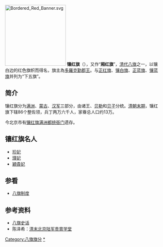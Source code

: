 {{Hatnote|此条目的主題是八旗旗分。关于镶红旗包衣，参见：[[下五旗包衣|下五旗包衣]]；关于内蒙古历史上的县级行政区，参见：[[察哈尔右翼镶红旗|察哈尔右翼镶红旗]]。}}
[[File:Bordered_Red_Banner.svg|200px]]
{{Contains Manchu text}}
'''镶红旗'''（{{lang-mnc|ᡴᡠᠪᡠᡥᡝ<br>ᡶᡠᠯᡤᡳᠶᠠᠨ<br>ᡤᡡᠰᠠ|v=kubuhe fulgiyan gūsa|a=kubuhe fulgiyan gvsa}}），又作“'''厢红旗'''”，[[清代|清代]][[八旗|八旗]]之一，以镶白边的红色旗帜而得名，旗主為[[多羅克勤郡王|多羅克勤郡王]]。与[[正红旗|正红旗]]、[[镶白旗|镶白旗]]、[[正蓝旗_(八旗制度)|正蓝旗]]、[[镶蓝旗|镶蓝旗]]并列为“下五旗”。

==简介==
镶红旗分为[[八旗制度|满洲]]、[[蒙古八旗|蒙古]]、[[汉军八旗|汉军]]三部分，由诸王、[[贝勒|贝勒]]和[[贝子|贝子]]分统。[[清末|清朝末期]]，镶红旗下辖86个整佐领，兵丁两万六千人，家眷总人口约13万。

今北京市有[[镶红旗满洲都统衙门|镶红旗满洲都统衙门]]遗存。

==镶红旗名人==
*[[珍妃|珍妃]]
*[[瑾妃|瑾妃]]
*[[穎貴妃|穎貴妃]]

==参看==
*[[八旗制度|八旗制度]]

==参考资料==
*[https://web.archive.org/web/20100413170238/http://www.lndangan.gov.cn/HTML/index.html 八旗史话]
*陈泽希：[http://szb.bjedu.cn/d4-3-05-5.htm 清末北京陆军贵胄学堂]{{dead link|date=十一月 2017 |bot=InternetArchiveBot }}
{{八旗}}
[[Category:八旗旗分|Category:八旗旗分]]
[[Category:镶红旗|*]]
